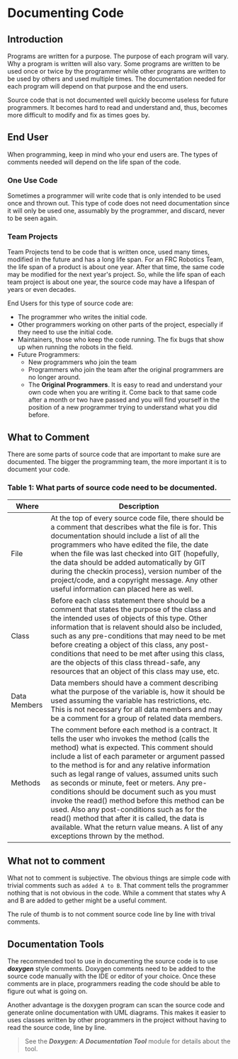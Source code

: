 # Documenting Code

## Introduction

Programs are written for a purpose.  The purpose of each program will vary.
Why a program is written will also vary.  Some programs are written to be
used once or twice by the programmer while other programs are written to be
used by others and used multiple times.  The documentation needed for each
program will depend on that purpose and the end users.

Source code that is not documented well quickly become useless for future
programmers.  It becomes hard to read and understand and, thus, becomes
more difficult to modify and fix as times goes by.

## End User

When programming, keep in mind who your end users are. The types of
comments needed will depend on the life span of the code.

### One Use Code

Sometimes a programmer will write code that is only intended to be used
once and thrown out.  This type of code does not need documentation since
it will only be used one, assumably by the programmer, and discard, never
to be seen again.

### Team Projects

Team Projects tend to be code that is written once, used many times,
modified in the future and has a long life span.  For an FRC Robotics
Team, the life span of a product is about one year.  After that time,
the same code may be modified for the next year's project.  So, while
the life span of each team project is about one year, the source code
may have a lifespan of years or even decades.

End Users for this type of source code are:

- The programmer who writes the initial code.
- Other programmers working on other parts of the project, especially
  if they need to use the initial code.
- Maintainers, those who keep the code running.  The fix bugs that show
  up when running the robots in the field.
- Future Programmers:
  - New programmers who join the team
  - Programmers who join the team after the original programmers are no
    longer around.
  - The **Original Programmers**.  It is easy to read and understand your
    own code when you are writing it.  Come back to that same code after
	a month or two have passed and you will find yourself in the position
	of a new programmer trying to understand what you did before.

## What to Comment

There are some parts of source code that are important to make sure are
documented.  The bigger the programming team, the more important it is
to document your code.

### Table 1: What parts of source code need to be documented.

| Where | Description |
| ------- | ----------- |
| File | At the top of every source code file, there should be a comment that describes what the file is for. This documentation should include a list of all the programmers who have edited the file, the date when the file was last checked into GIT (hopefully, the data should be added automatically by GIT during the checkin process), version number of the project/code, and a copyright message.  Any other useful information can placed here as well. |
| Class | Before each class statement there should be a comment that states the purpose of the class and the intended uses of objects of this type.  Other information that is relavent should also be included, such as any pre-conditions that may need to be met before creating a object of this class, any post-conditions that need to be met after using this class, are the objects of this class thread-safe, any resources that an object of this class may use, etc. |
| Data Members | Data members should have a comment describing what the purpose of the variable is, how it should be used assuming the variable has restrictions, etc.  This is not necessary for all data members and may be a comment for a group of related data members. |
| Methods | The comment before each method is a contract.  It tells the user who invokes the method (calls the method) what is expected.  This comment should include a list of each parameter or argument passed to the method is for and any relative information such as legal range of values, assumed units such as seconds or minute, feet or meters.  Any pre-conditions should be document such as you must invoke the read() method before this method can be used.  Also any post-conditions such as for the read() method that after it is called, the data is available.  What the return value means.  A list of any exceptions thrown by the method. |

## What not to comment

What not to comment is subjective.  The obvious things are simple code with
trivial comments such as `added A to B`.  That comment tells the programmer
nothing that is not obvious in the code.  While a comment that states why
A and B are added to gether might be a useful comment.

The rule of thumb is to not comment source code line by line with trival
comments.

## Documentation Tools

The recommended tool to use in documenting the source code is to use
***doxygen*** style comments.  Doxygen comments need to be added to the
source code manually with the IDE or editor of your choice.  Once these
comments are in place, programmers reading the code should be able to
figure out what is going on.

Another advantage is the doxygen program can scan the source code
and generate online documentation with UML diagrams.  This makes
it easier to uses classes written by other programmers in the project
without having to read the source code, line by line.


>See the ***Doxygen: A Documentation Tool*** module for details about the tool.